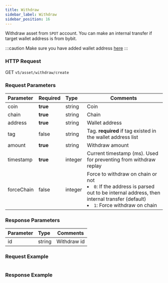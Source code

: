 ```yaml
---
title: Withdraw
sidebar_label: Withdraw
sidebar_position: 16
---
```


Withdraw asset from `SPOT` account. You can make an internal transfer if target wallet address is from bybit.

:::caution
Make sure you have added wallet address <a href="https://www.bybit.com/user/assets/money-address">here</a>
:::

### HTTP Request
GET `v5/asset/withdraw/create`

### Request Parameters
| Parameter | Required | Type | Comments|
|:----- |:-------|:-----|------ |
|coin |**true** |string |Coin |
|chain |**true** |string |Chain |
|address |**true** |string |Wallet address |
|tag |false |string |Tag. **required** if tag existed in the wallet address list |
|amount |**true** |string |Withdraw amount |
|timestamp |**true** |integer |Current timestamp (ms). Used for preventing from withdraw replay |
|forceChain |false |integer |Force to withdraw on chain or not<li>`0`: If the address is parsed out to be internal address, then internal transfer (default)</li><li>`1`: Force withdraw on chain</li> |

### Response Parameters
| Parameter | Type | Comments|
|:----- |:-----|----- |
|id |string|Withdraw id |

### Request Example

<Tabs>
<TabItem value="console" label="Console">

```http

```

</TabItem>
</Tabs>

### Response Example

<Tabs>
<TabItem value="js response" label="response">

```json

```
</TabItem>
</Tabs>